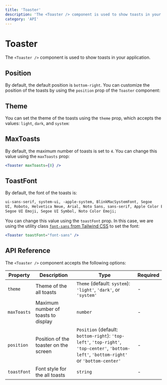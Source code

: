 ```yaml
---
title: 'Toaster'
description: 'The <Toaster /> component is used to show toasts in your application'
category: 'API'
---
```



# Toaster

The `<Toaster />` component is used to show toasts in your application.

## Position

By default, the default position is `bottom-right`. You can customize the position of the toasts by using the `position` prop of the `Toaster` component:

<Positions />

## Theme

You can set the theme of the toasts using the `theme` prop, which accepts the values: `light`, `dark`, and `system`:

<Theme />

## MaxToasts

By default, the maximum number of toasts is set to `4`. You can change this value using the `maxToasts` prop:

```jsx
<Toaster maxToasts={8} />
```

## ToastFont

By default, the font of the toasts is:

```txt
ui-sans-serif, system-ui, -apple-system, BlinkMacSystemFont, Segoe
UI, Roboto, Helvetica Neue, Arial, Noto Sans, sans-serif, Apple Color Emoji,
Segoe UI Emoji, Segoe UI Symbol, Noto Color Emoji;
```

You can change this value using the `toastFont` prop. In this case, we are using the utility class [`font-sans` from Tailwind CSS](https://tailwindcss.com/docs/font-family#setting-the-font-family) to set the font:

```jsx
<Toaster toastFont="font-sans" />
```

## API Reference

The `<Toaster />` component accepts the following options:

| Property    | Description                           | Type                                                                                                                                      | Required |
| ----------- | ------------------------------------- | ----------------------------------------------------------------------------------------------------------------------------------------- | -------- |
| `theme`     | Theme of the all toasts               | `Theme` (default: `system`): `'light'`, `'dark'`, or `'system'`                                                                           | -        |
| `maxToasts` | Maximum number of toasts to display   | `number`                                                                                                                                  | -        |
| `position`  | Position of the toaster on the screen | `Position` (default: `bottom-right`): `'top-left'`, `'top-right'`, `'top-center'`, `'bottom-left'`, `'bottom-right'` or `'bottom-center'` | -        |
| `toastFont` | Font style for the all toasts         | `string`                                                                                                                                  | -        |
